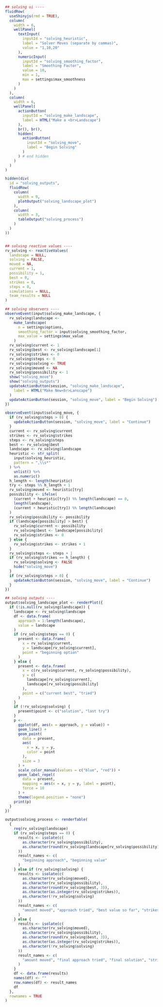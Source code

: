 ```r
## solving ui ----
fluidRow(
  useShinyjs(rmd = TRUE),
  column(
    width = 6,
    wellPanel(
      textInput(
        inputId = "solving_heuristic",
        label = "Solver Moves (separate by commas)",
        value = "1,10,20"
      ),
      numericInput(
        inputId = "solving_smoothing_factor",
        label = "Smoothing Factor",
        value = 10,
        min = 1,
        max = settings$max_smoothness
      )
    )
  ),
  column(
    width = 6,
    wellPanel(
      actionButton(
        inputId = "solving_make_landscape",
        label = HTML("Make a <br>Landscape")
      ),
      br(), br(),
      hidden(
        actionButton(
          inputId = "solving_move",
          label = "Begin Solving"
        )
      ) # end hidden
    )
  )
)

hidden(div(
  id = "solving_outputs",
  fluidRow(
    column(
      width = 9,
      plotOutput("solving_landscape_plot")
    ),
    column(
      width = 3,
      tableOutput("solving_process")
    )
  )
))


## solving reactive values ----
rv_solving <- reactiveValues(
  landscape = NULL,
  solving = FALSE,
  moved = NA,
  current = 1,
  possibility = 1,
  best = 0,
  strikes = 0,
  steps = 0,
  simulations = NULL,
  team_results = NULL
)

## solving observers ----
observeEvent(input$solving_make_landscape, {
  rv_solving$landscape <-
    make_landscape(
      n = settings$options,
      smoothing_factor = input$solving_smoothing_factor,
      max_value = settings$max_value
    )
  rv_solving$current <- 1
  rv_solving$best <- rv_solving$landscape[1]
  rv_solving$strikes <- 0
  rv_solving$steps <- 0
  rv_solving$solving <- TRUE
  rv_solving$moved <- NA
  rv_solving$possibility <- 1
  show("solving_move")
  show("solving_outputs")
  updateActionButton(session, "solving_make_landscape",
    label = HTML("Make New<br>Lanscape")
  )
  updateActionButton(session, "solving_move", label = "Begin Solving")
})

observeEvent(input$solving_move, {
  if (rv_solving$steps > 0) {
    updateActionButton(session, "solving_move", label = "Continue")
  }
  current <- rv_solving$current
  strikes <- rv_solving$strikes
  steps <- rv_solving$steps
  best <- rv_solving$best
  landscape <- rv_solving$landscape
  heuristic <- str_split(
    input$solving_heuristic,
    pattern = ",\\s*"
  ) %>%
    unlist() %>%
    as.numeric()
  h_length <- length(heuristic)
  try <- steps %% h_length + 1
  rv_solving$moved <- heuristic[try]
  possibility <- ifelse(
    (current + heuristic[try]) %% length(landscape) == 0,
    length(landscape),
    (current + heuristic[try]) %% length(landscape)
  )
  rv_solving$possibility <- possibility
  if (landscape[possibility] > best) {
    rv_solving$current <- possibility
    rv_solving$best <- landscape[possibility]
    rv_solving$strikes <- 0
  } else {
    rv_solving$strikes <- strikes + 1
  }
  rv_solving$steps <- steps + 1
  if (rv_solving$strikes == h_length) {
    rv_solving$solving <- FALSE
    hide("solving_move")
  }
  if (rv_solving$steps > 0) {
    updateActionButton(session, "solving_move", label = "Continue")
  }
})

## solving outputs ----
output$solving_landscape_plot <- renderPlot({
  if (!is.null(rv_solving$landscape)) {
    landscape <- rv_solving$landscape
    df <- data.frame(
      approach = 1:length(landscape),
      value = landscape
    )
    if (rv_solving$steps == 0) {
      present <- data.frame(
        x = rv_solving$current,
        y = landscape[rv_solving$current],
        point = "beginning option"
      )
    } else {
      present <- data.frame(
        x = c(rv_solving$current, rv_solving$possibility),
        y = c(
          landscape[rv_solving$current],
          landscape[rv_solving$possibility]
        ),
        point = c("current best", "tried")
      )
    }
    if (!rv_solving$solving) {
      present$point <- c("solution", "last try")
    }
    p <-
      ggplot(df, aes(x = approach, y = value)) +
      geom_line() +
      geom_point(
        data = present,
        aes(
          x = x, y = y,
          color = point
        ),
        size = 3
      ) +
      scale_color_manual(values = c("blue", "red")) +
      geom_label_repel(
        data = present,
        mapping = aes(x = x, y = y, label = point),
        force = 10
      ) +
      theme(legend.position = "none")
    print(p)
  }
})

output$solving_process <- renderTable(
  {
    req(rv_solving$landscape)
    if (rv_solving$steps == 0) {
      results <- isolate(c(
        as.character(rv_solving$possibility),
        as.character(round(rv_solving$landscape[rv_solving$possibility], 3))
      ))
      result_names <- c(
        "beginning approach", "beginning value"
      )
    } else if (rv_solving$solving) {
      results <- isolate(c(
        as.character(rv_solving$moved),
        as.character(rv_solving$possibility),
        as.character(round(rv_solving$best, 3)),
        as.character(as.integer(rv_solving$strikes)),
        as.character(!rv_solving$solving)
      ))
      result_names <- c(
        "amount moved", "approach tried", "best value so far", "strikes", "stuck?"
      )
    } else {
      results <- isolate(c(
        as.character(rv_solving$moved),
        as.character(rv_solving$possibility),
        as.character(round(rv_solving$best, 3)),
        as.character(as.integer(rv_solving$strikes)),
        as.character(!rv_solving$solving)
      ))
      result_names <- c(
        "amount moved", "final approach tried", "final solution", "strikes", "stuck?"
      )
    }
    df <- data.frame(results)
    names(df) <- ""
    row.names(df) <- result_names
    df
  },
  rownames = TRUE
)
```

